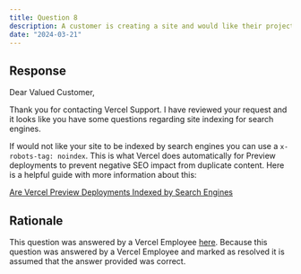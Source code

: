 ```yaml
---
title: Question 8
description: A customer is creating a site and would like their project not to be indexed by search engines. Please write a reply to the customer.
date: "2024-03-21"
---
```


## Response

Dear Valued Customer,

Thank you for contacting Vercel Support. I have reviewed your request and it looks like you have some questions regarding site indexing for search engines. 

If would not like your site to be indexed by search engines you can use a `x-robots-tag: noindex`. This is what Vercel does automatically for Preview deployments to prevent negative SEO impact from duplicate content. Here is a helpful guide with more information about this:

[Are Vercel Preview Deployments Indexed by Search Engines](https://vercel.com/guides/are-vercel-preview-deployment-indexed-by-search-engines)

## Rationale

This question was answered by a Vercel Employee [here](https://github.com/orgs/vercel/discussions/1060). Because this question was answered by a Vercel Employee and marked as resolved it is assumed that the answer provided was correct.
